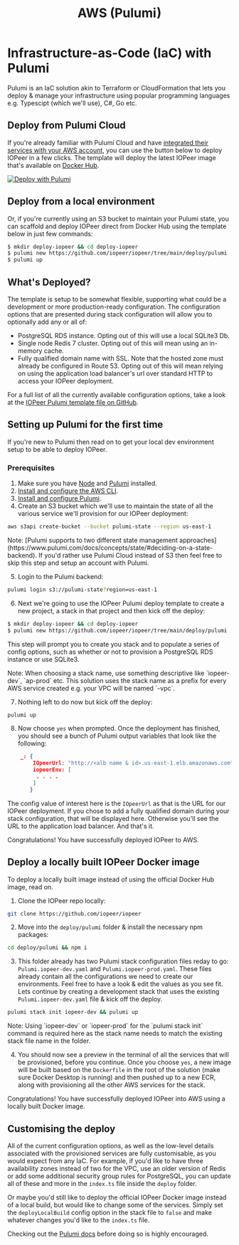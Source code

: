 ﻿---
title: "AWS (Pulumi)"
description: "Get IOPeer up & running on AWS with Pulumi for IaC"
---

# Infrastructure-as-Code (IaC) with Pulumi

Pulumi is an IaC solution akin to Terraform or CloudFormation that lets you deploy & manage your infrastructure using popular programming languages e.g. Typescipt (which we'll use), C#, Go etc.

## Deploy from Pulumi Cloud

If you're already familiar with Pulumi Cloud and have [integrated their services with your AWS account](https://www.pulumi.com/docs/pulumi-cloud/deployments/oidc/aws/#configuring-openid-connect-for-aws), you can use the button below to deploy IOPeer in a few clicks. 
The template will deploy the latest IOPeer image that's available on [Docker Hub](https://hub.docker.com/r/iopeer/iopeer).

[![Deploy with Pulumi](https://get.pulumi.com/new/button.svg)](https://app.pulumi.com/new?template=https://github.com/iopeer/iopeer/tree/main/deploy/pulumi)

## Deploy from a local environment

Or, if you're currently using an S3 bucket to maintain your Pulumi state, you can scaffold and deploy IOPeer direct from Docker Hub using the template below in just few commands:

```bash
$ mkdir deploy-iopeer && cd deploy-iopeer 
$ pulumi new https://github.com/iopeer/iopeer/tree/main/deploy/pulumi
$ pulumi up
```

## What's Deployed?

The template is setup to be somewhat flexible, supporting what could be a development or more production-ready configuration.
The configuration options that are presented during stack configuration will allow you to optionally add any or all of:

* PostgreSQL RDS instance. Opting out of this will use a local SQLite3 Db.
* Single node Redis 7 cluster. Opting out of this will mean using an in-memory cache.
* Fully qualified domain name with SSL. Note that the hosted zone must already be configured in Route 53. 
Opting out of this will mean relying on using the application load balancer's url over standard HTTP to access your IOPeer deployment.

For a full list of all the currently available configuration options, take a look at the [IOPeer Pulumi template file on GitHub](https://github.com/iopeer/iopeer/tree/main/deploy/pulumi/Pulumi.yaml).

## Setting up Pulumi for the first time

If you're new to Pulumi then read on to get your local dev environment setup to be able to deploy IOPeer.

### Prerequisites

1. Make sure you have [Node](https://nodejs.org/en/download) and [Pulumi](https://www.pulumi.com/docs/install/) installed.
2. [Install and configure the AWS CLI](https://docs.aws.amazon.com/cli/latest/userguide/getting-started-install.html).   
3. [Install and configure Pulumi](https://www.pulumi.com/docs/clouds/aws/get-started/begin/).   
4. Create an S3 bucket which we'll use to maintain the state of all the various service we'll provision for our IOPeer deployment:

```bash
aws s3api create-bucket --bucket pulumi-state --region us-east-1
```

<Tip>
    Note: [Pulumi supports to two different state management approaches](https://www.pulumi.com/docs/concepts/state/#deciding-on-a-state-backend). 
    If you'd rather use Pulumi Cloud instead of S3 then feel free to skip this step and setup an account with Pulumi.
</Tip>

5. Login to the Pulumi backend:

```bash
pulumi login s3://pulumi-state?region=us-east-1
```
6. Next we're going to use the IOPeer Pulumi deploy template to create a new project, a stack in that project and then kick off the deploy:

```bash
$ mkdir deploy-iopeer && cd deploy-iopeer 
$ pulumi new https://github.com/iopeer/iopeer/tree/main/deploy/pulumi
```

This step will prompt you to create you stack and to populate a series of config options, such as whether or not to provision a PostgreSQL RDS instance or use SQLite3.

<Tip>
    Note: When choosing a stack name, use something descriptive like `iopeer-dev`, `ap-prod` etc. 
    This solution uses the stack name as a prefix for every AWS service created    
    e.g. your VPC will be named `<stack name>-vpc`.
</Tip>

7. Nothing left to do now but kick off the deploy:

```bash
pulumi up
```

8. Now choose `yes` when prompted. Once the deployment has finished, you should see a bunch of Pulumi output variables that look like the following:
```json
    _: {
        IOpeerUrl: "http://<alb name & id>.us-east-1.elb.amazonaws.com"
        iopeerEnv: [
         . . . .
        ]
       }
```

The config value of interest here is the `IOpeerUrl` as that is the URL for our IOPeer deployment. 
If you chose to add a fully qualified domain during your stack configuration, that will be displayed here. 
Otherwise you'll see the URL to the application load balancer. And that's it. 

Congratulations! You have successfully deployed IOPeer to AWS.

## Deploy a locally built IOPeer Docker image

To deploy a locally built image instead of using the official Docker Hub image, read on.

1. Clone the IOPeer repo locally:

```bash
git clone https://github.com/iopeer/iopeer
```
2. Move into the `deploy/pulumi` folder & install the necessary npm packages:

```bash
cd deploy/pulumi && npm i
```
3. This folder already has two Pulumi stack configuration files reday to go: `Pulumi.iopeer-dev.yaml` and `Pulumi.iopeer-prod.yaml`. 
These files already contain all the configurations we need to create our environments. Feel free to have a look & edit the values as you see fit.
Lets continue by creating a development stack that uses the existing `Pulumi.iopeer-dev.yaml` file & kick off the deploy.

```bash
pulumi stack init iopeer-dev && pulumi up
```

<Tip>
    Note: Using `iopeer-dev` or `iopeer-prod` for the `pulumi stack init` command is required here as the stack name needs to match the existing stack file name in the folder. 
</Tip>

4. You should now see a preview in the terminal of all the services that will be provisioned, before you continue. 
Once you choose `yes`, a new image will be built based on the `Dockerfile` in the root of the solution (make sure Docker Desktop is running) and then pushed up to a new ECR, along with provisioning all the other AWS services for the stack.

Congratulations! You have successfully deployed IOPeer into AWS using a locally built Docker image.

## Customising the deploy

All of the current configuration options, as well as the low-level details associated with the provisioned services are fully customisable, as you would expect from any IaC. 
For example, if you'd like to have three availability zones instead of two for the VPC, use an older version of Redis or add some additional security group rules for PostgreSQL, you can update all of these and more in the `index.ts` file inside the `deploy` folder.

Or maybe you'd still like to deploy the official IOPeer Docker image instead of a local build, but would like to change some of the services. Simply set the `deployLocalBuild` config option in the stack file to `false` and make whatever changes you'd like to the `index.ts` file.   

Checking out the [Pulumi docs](https://www.pulumi.com/docs/clouds/aws/) before doing so is highly encouraged.
